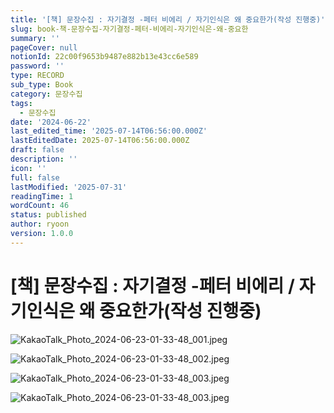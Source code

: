 ```yaml
---
title: '[책] 문장수집 : 자기결정 -페터 비에리 / 자기인식은 왜 중요한가(작성 진행중)'
slug: book-책-문장수집-자기결정-페터-비에리-자기인식은-왜-중요한
summary: ''
pageCover: null
notionId: 22c00f9653b9487e882b13e43cc6e589
password: ''
type: RECORD
sub_type: Book
category: 문장수집
tags:
  - 문장수집
date: '2024-06-22'
last_edited_time: '2025-07-14T06:56:00.000Z'
lastEditedDate: 2025-07-14T06:56:00.000Z
draft: false
description: ''
icon: ''
full: false
lastModified: '2025-07-31'
readingTime: 1
wordCount: 46
status: published
author: ryoon
version: 1.0.0
---
```

# [책] 문장수집 : 자기결정 -페터 비에리 / 자기인식은 왜 중요한가(작성 진행중)


![KakaoTalk_Photo_2024-06-23-01-33-48_001.jpeg](https://prod-files-secure.s3.us-west-2.amazonaws.com/056ff9f5-a9ef-486f-8acb-9eef51d06a2d/04e61a28-2bb4-4cba-964a-c4d653fd8415/KakaoTalk_Photo_2024-06-23-01-33-48_001.jpeg?X-Amz-Algorithm=AWS4-HMAC-SHA256&X-Amz-Content-Sha256=UNSIGNED-PAYLOAD&X-Amz-Credential=ASIAZI2LB4664RGEDA7T%2F20250731%2Fus-west-2%2Fs3%2Faws4_request&X-Amz-Date=20250731T051443Z&X-Amz-Expires=3600&X-Amz-Security-Token=IQoJb3JpZ2luX2VjEKT%2F%2F%2F%2F%2F%2F%2F%2F%2F%2FwEaCXVzLXdlc3QtMiJHMEUCIQC786m9E7z5XoAB%2Bi6iuwTguiVVoUAQ8SaSolVrjFB1RAIgNlo8FaodyFKCZ0BvujzSyW3Ghr3D3byL3DiMseCpeyAqiAQIzf%2F%2F%2F%2F%2F%2F%2F%2F%2F%2FARAAGgw2Mzc0MjMxODM4MDUiDKSJ6SpBMLkQiTyQuircA4IWGvAlX3nvvZSEg1KcTEm433JmTQ3W%2FDCB%2F44rVuCIZqjyRz3hAFZdRxENSh20%2BHgOn9e%2Fj%2FE8vz5VLSgIuq0DDY%2FNPFmyuP5nEArVOMZodsMN%2FMtF8CG3nFnzlg3K0%2B%2B95bJak5ZM4IFsA14p6vLhHZOMsS7%2Fm84sNdMgpXVpnlpnaptPHy7G4WDTuIn4CeXEpZqelWqbM3bGGoqXhBtrziWUEmWSDqA4LdcRIrKAZiprOiyo9cEPHzWiygJGMf9HBvUvcPYogn3Y5dJJl%2BN3%2BOcujrzIDGDBR7wXVG8XnMbzNAkrRHtN5TozAv3K9z9EqQf3CtqZ%2F%2BO9e7%2BcfstGZoYBiLuksOI%2Fbp7ZjKq9p1H%2BgouYDQpDYYi8cdcwTKvbkai3h9HXXr%2FRsuBvWriUAGz1JgMWLIgw%2Fadmt2F592opE6zLqbRf6pGv7pIAjLcWphgJVq%2BgSQGKqVBGxnpSDTBug6cZdfq7xdVvb5A3HMNYLIHyx5qKt%2FU%2FDyAvBzYKE7XoSzQCOfnOum6IYPxl3ZhbZlHSCG8%2Fefhoteocun%2FQtCzlh7msTbcpewJW5PlOr6%2BJoMgZHnYuj026J%2BfUo5pB0MuJP07yfrlE4PUTXd00jTd%2FKRAySOuvMKbbq8QGOqUBTCtpAL%2B%2Fv0ypL93VWs%2B69dSNh%2F0a%2BuQ3yKVTQ8ku89AJQ%2FC4BCNX1f%2FVBXJHGzfG3%2BlQChqmQhTBoPYKsXDkh2beDhlDZup85LFh10DA45eTB%2By2E4BZoiTEh%2F4zUR%2BIO%2BbfbIwNIjG33fH1uhHxnGSWujecgyQ9Y%2ByV7EpIQTnrm2Ub0K%2BtaOsCoc5h65Wr2oBHWXM%2FVpv6SGhRHxBMLIWHrx87&X-Amz-Signature=1e066eebd968da4fa3ffdb43fd6b303aa012658415802693db95554ac42224ca&X-Amz-SignedHeaders=host&x-amz-checksum-mode=ENABLED&x-id=GetObject)


![KakaoTalk_Photo_2024-06-23-01-33-48_002.jpeg](https://prod-files-secure.s3.us-west-2.amazonaws.com/056ff9f5-a9ef-486f-8acb-9eef51d06a2d/bec24301-e0aa-4dad-b2cf-37b82b17dfbf/KakaoTalk_Photo_2024-06-23-01-33-48_002.jpeg?X-Amz-Algorithm=AWS4-HMAC-SHA256&X-Amz-Content-Sha256=UNSIGNED-PAYLOAD&X-Amz-Credential=ASIAZI2LB4664RGEDA7T%2F20250731%2Fus-west-2%2Fs3%2Faws4_request&X-Amz-Date=20250731T051443Z&X-Amz-Expires=3600&X-Amz-Security-Token=IQoJb3JpZ2luX2VjEKT%2F%2F%2F%2F%2F%2F%2F%2F%2F%2FwEaCXVzLXdlc3QtMiJHMEUCIQC786m9E7z5XoAB%2Bi6iuwTguiVVoUAQ8SaSolVrjFB1RAIgNlo8FaodyFKCZ0BvujzSyW3Ghr3D3byL3DiMseCpeyAqiAQIzf%2F%2F%2F%2F%2F%2F%2F%2F%2F%2FARAAGgw2Mzc0MjMxODM4MDUiDKSJ6SpBMLkQiTyQuircA4IWGvAlX3nvvZSEg1KcTEm433JmTQ3W%2FDCB%2F44rVuCIZqjyRz3hAFZdRxENSh20%2BHgOn9e%2Fj%2FE8vz5VLSgIuq0DDY%2FNPFmyuP5nEArVOMZodsMN%2FMtF8CG3nFnzlg3K0%2B%2B95bJak5ZM4IFsA14p6vLhHZOMsS7%2Fm84sNdMgpXVpnlpnaptPHy7G4WDTuIn4CeXEpZqelWqbM3bGGoqXhBtrziWUEmWSDqA4LdcRIrKAZiprOiyo9cEPHzWiygJGMf9HBvUvcPYogn3Y5dJJl%2BN3%2BOcujrzIDGDBR7wXVG8XnMbzNAkrRHtN5TozAv3K9z9EqQf3CtqZ%2F%2BO9e7%2BcfstGZoYBiLuksOI%2Fbp7ZjKq9p1H%2BgouYDQpDYYi8cdcwTKvbkai3h9HXXr%2FRsuBvWriUAGz1JgMWLIgw%2Fadmt2F592opE6zLqbRf6pGv7pIAjLcWphgJVq%2BgSQGKqVBGxnpSDTBug6cZdfq7xdVvb5A3HMNYLIHyx5qKt%2FU%2FDyAvBzYKE7XoSzQCOfnOum6IYPxl3ZhbZlHSCG8%2Fefhoteocun%2FQtCzlh7msTbcpewJW5PlOr6%2BJoMgZHnYuj026J%2BfUo5pB0MuJP07yfrlE4PUTXd00jTd%2FKRAySOuvMKbbq8QGOqUBTCtpAL%2B%2Fv0ypL93VWs%2B69dSNh%2F0a%2BuQ3yKVTQ8ku89AJQ%2FC4BCNX1f%2FVBXJHGzfG3%2BlQChqmQhTBoPYKsXDkh2beDhlDZup85LFh10DA45eTB%2By2E4BZoiTEh%2F4zUR%2BIO%2BbfbIwNIjG33fH1uhHxnGSWujecgyQ9Y%2ByV7EpIQTnrm2Ub0K%2BtaOsCoc5h65Wr2oBHWXM%2FVpv6SGhRHxBMLIWHrx87&X-Amz-Signature=ee4a666c757d1ab3ae37210b25fd94f88f247b8cef37f02fb9dbb90c2c9fbad5&X-Amz-SignedHeaders=host&x-amz-checksum-mode=ENABLED&x-id=GetObject)


![KakaoTalk_Photo_2024-06-23-01-33-48_003.jpeg](https://prod-files-secure.s3.us-west-2.amazonaws.com/056ff9f5-a9ef-486f-8acb-9eef51d06a2d/277228e2-c389-48ca-bd93-ed1f72c3e11e/KakaoTalk_Photo_2024-06-23-01-33-48_003.jpeg?X-Amz-Algorithm=AWS4-HMAC-SHA256&X-Amz-Content-Sha256=UNSIGNED-PAYLOAD&X-Amz-Credential=ASIAZI2LB4664RGEDA7T%2F20250731%2Fus-west-2%2Fs3%2Faws4_request&X-Amz-Date=20250731T051443Z&X-Amz-Expires=3600&X-Amz-Security-Token=IQoJb3JpZ2luX2VjEKT%2F%2F%2F%2F%2F%2F%2F%2F%2F%2FwEaCXVzLXdlc3QtMiJHMEUCIQC786m9E7z5XoAB%2Bi6iuwTguiVVoUAQ8SaSolVrjFB1RAIgNlo8FaodyFKCZ0BvujzSyW3Ghr3D3byL3DiMseCpeyAqiAQIzf%2F%2F%2F%2F%2F%2F%2F%2F%2F%2FARAAGgw2Mzc0MjMxODM4MDUiDKSJ6SpBMLkQiTyQuircA4IWGvAlX3nvvZSEg1KcTEm433JmTQ3W%2FDCB%2F44rVuCIZqjyRz3hAFZdRxENSh20%2BHgOn9e%2Fj%2FE8vz5VLSgIuq0DDY%2FNPFmyuP5nEArVOMZodsMN%2FMtF8CG3nFnzlg3K0%2B%2B95bJak5ZM4IFsA14p6vLhHZOMsS7%2Fm84sNdMgpXVpnlpnaptPHy7G4WDTuIn4CeXEpZqelWqbM3bGGoqXhBtrziWUEmWSDqA4LdcRIrKAZiprOiyo9cEPHzWiygJGMf9HBvUvcPYogn3Y5dJJl%2BN3%2BOcujrzIDGDBR7wXVG8XnMbzNAkrRHtN5TozAv3K9z9EqQf3CtqZ%2F%2BO9e7%2BcfstGZoYBiLuksOI%2Fbp7ZjKq9p1H%2BgouYDQpDYYi8cdcwTKvbkai3h9HXXr%2FRsuBvWriUAGz1JgMWLIgw%2Fadmt2F592opE6zLqbRf6pGv7pIAjLcWphgJVq%2BgSQGKqVBGxnpSDTBug6cZdfq7xdVvb5A3HMNYLIHyx5qKt%2FU%2FDyAvBzYKE7XoSzQCOfnOum6IYPxl3ZhbZlHSCG8%2Fefhoteocun%2FQtCzlh7msTbcpewJW5PlOr6%2BJoMgZHnYuj026J%2BfUo5pB0MuJP07yfrlE4PUTXd00jTd%2FKRAySOuvMKbbq8QGOqUBTCtpAL%2B%2Fv0ypL93VWs%2B69dSNh%2F0a%2BuQ3yKVTQ8ku89AJQ%2FC4BCNX1f%2FVBXJHGzfG3%2BlQChqmQhTBoPYKsXDkh2beDhlDZup85LFh10DA45eTB%2By2E4BZoiTEh%2F4zUR%2BIO%2BbfbIwNIjG33fH1uhHxnGSWujecgyQ9Y%2ByV7EpIQTnrm2Ub0K%2BtaOsCoc5h65Wr2oBHWXM%2FVpv6SGhRHxBMLIWHrx87&X-Amz-Signature=a37f60728c16e3f8b51e468834e4f99e651555048675b109995a9ce4c08b52a1&X-Amz-SignedHeaders=host&x-amz-checksum-mode=ENABLED&x-id=GetObject)


![KakaoTalk_Photo_2024-06-23-01-33-48_003.jpeg](https://prod-files-secure.s3.us-west-2.amazonaws.com/056ff9f5-a9ef-486f-8acb-9eef51d06a2d/7339976a-0f8d-4b13-8516-98597df5cb44/KakaoTalk_Photo_2024-06-23-01-33-48_003.jpeg?X-Amz-Algorithm=AWS4-HMAC-SHA256&X-Amz-Content-Sha256=UNSIGNED-PAYLOAD&X-Amz-Credential=ASIAZI2LB4664RGEDA7T%2F20250731%2Fus-west-2%2Fs3%2Faws4_request&X-Amz-Date=20250731T051443Z&X-Amz-Expires=3600&X-Amz-Security-Token=IQoJb3JpZ2luX2VjEKT%2F%2F%2F%2F%2F%2F%2F%2F%2F%2FwEaCXVzLXdlc3QtMiJHMEUCIQC786m9E7z5XoAB%2Bi6iuwTguiVVoUAQ8SaSolVrjFB1RAIgNlo8FaodyFKCZ0BvujzSyW3Ghr3D3byL3DiMseCpeyAqiAQIzf%2F%2F%2F%2F%2F%2F%2F%2F%2F%2FARAAGgw2Mzc0MjMxODM4MDUiDKSJ6SpBMLkQiTyQuircA4IWGvAlX3nvvZSEg1KcTEm433JmTQ3W%2FDCB%2F44rVuCIZqjyRz3hAFZdRxENSh20%2BHgOn9e%2Fj%2FE8vz5VLSgIuq0DDY%2FNPFmyuP5nEArVOMZodsMN%2FMtF8CG3nFnzlg3K0%2B%2B95bJak5ZM4IFsA14p6vLhHZOMsS7%2Fm84sNdMgpXVpnlpnaptPHy7G4WDTuIn4CeXEpZqelWqbM3bGGoqXhBtrziWUEmWSDqA4LdcRIrKAZiprOiyo9cEPHzWiygJGMf9HBvUvcPYogn3Y5dJJl%2BN3%2BOcujrzIDGDBR7wXVG8XnMbzNAkrRHtN5TozAv3K9z9EqQf3CtqZ%2F%2BO9e7%2BcfstGZoYBiLuksOI%2Fbp7ZjKq9p1H%2BgouYDQpDYYi8cdcwTKvbkai3h9HXXr%2FRsuBvWriUAGz1JgMWLIgw%2Fadmt2F592opE6zLqbRf6pGv7pIAjLcWphgJVq%2BgSQGKqVBGxnpSDTBug6cZdfq7xdVvb5A3HMNYLIHyx5qKt%2FU%2FDyAvBzYKE7XoSzQCOfnOum6IYPxl3ZhbZlHSCG8%2Fefhoteocun%2FQtCzlh7msTbcpewJW5PlOr6%2BJoMgZHnYuj026J%2BfUo5pB0MuJP07yfrlE4PUTXd00jTd%2FKRAySOuvMKbbq8QGOqUBTCtpAL%2B%2Fv0ypL93VWs%2B69dSNh%2F0a%2BuQ3yKVTQ8ku89AJQ%2FC4BCNX1f%2FVBXJHGzfG3%2BlQChqmQhTBoPYKsXDkh2beDhlDZup85LFh10DA45eTB%2By2E4BZoiTEh%2F4zUR%2BIO%2BbfbIwNIjG33fH1uhHxnGSWujecgyQ9Y%2ByV7EpIQTnrm2Ub0K%2BtaOsCoc5h65Wr2oBHWXM%2FVpv6SGhRHxBMLIWHrx87&X-Amz-Signature=6433f6c77dbb00fdd5be310b227f774cd34adab15528ac7817f672466fc2f9d6&X-Amz-SignedHeaders=host&x-amz-checksum-mode=ENABLED&x-id=GetObject)

